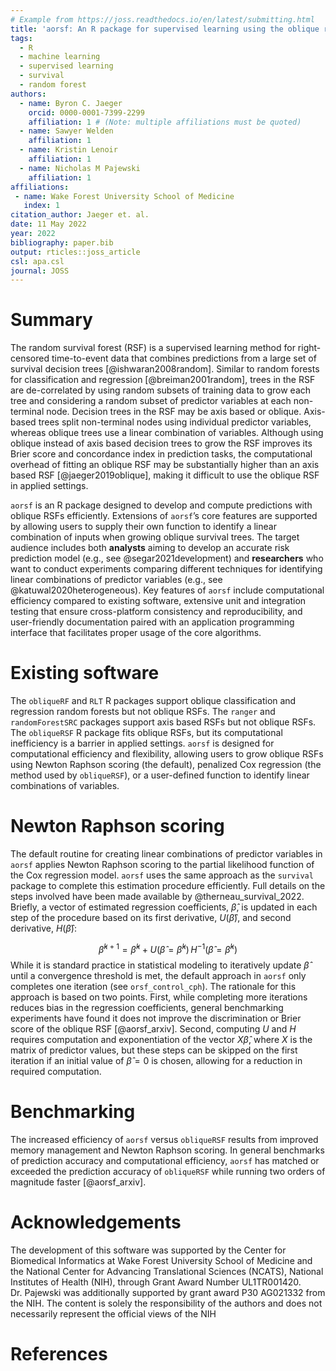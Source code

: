 ```yaml
---
# Example from https://joss.readthedocs.io/en/latest/submitting.html
title: 'aorsf: An R package for supervised learning using the oblique random survival forest'
tags:
  - R
  - machine learning
  - supervised learning
  - survival
  - random forest
authors:
  - name: Byron C. Jaeger
    orcid: 0000-0001-7399-2299
    affiliation: 1 # (Note: multiple affiliations must be quoted)
  - name: Sawyer Welden
    affiliation: 1
  - name: Kristin Lenoir
    affiliation: 1
  - name: Nicholas M Pajewski
    affiliation: 1
affiliations:
 - name: Wake Forest University School of Medicine
   index: 1
citation_author: Jaeger et. al.
date: 11 May 2022
year: 2022
bibliography: paper.bib
output: rticles::joss_article
csl: apa.csl
journal: JOSS
---
```


# Summary

The random survival forest (RSF) is a supervised learning method for right-censored time-to-event data that combines predictions from a large set of survival decision trees [@ishwaran2008random]. Similar to random forests for classification and regression [@breiman2001random], trees in the RSF are de-correlated by using random subsets of training data to grow each tree and considering a random subset of predictor variables at each non-terminal node. Decision trees in the RSF may be axis based or oblique. Axis-based trees split non-terminal nodes using individual predictor variables, whereas oblique trees use a linear combination of variables. Although using oblique instead of axis based decision trees to grow the RSF improves its Brier score and concordance index in prediction tasks, the computational overhead of fitting an oblique RSF may be substantially higher than an axis based RSF [@jaeger2019oblique], making it difficult to use the oblique RSF in applied settings. 


``aorsf`` is an R package designed to develop and compute predictions with oblique RSFs efficiently. Extensions of ``aorsf``'s core features are supported by allowing users to supply their own function to identify a linear combination of inputs when growing oblique survival trees. The target audience includes both __analysts__ aiming to develop an accurate risk prediction model (e.g., see @segar2021development) and __researchers__ who want to conduct experiments comparing different techniques for identifying linear combinations of predictor variables (e.g., see @katuwal2020heterogeneous). Key features of ``aorsf`` include computational efficiency compared to existing software, extensive unit and integration testing that ensure cross-platform consistency and reproducibility, and user-friendly documentation paired with an application programming interface that facilitates proper usage of the core algorithms.

# Existing software 

The `obliqueRF` and `RLT` R packages support oblique classification and regression random forests but not oblique RSFs. The `ranger` and `randomForestSRC` packages support axis based RSFs but not oblique RSFs. The ``obliqueRSF`` R package fits oblique RSFs, but its computational inefficiency is a barrier in applied settings. ``aorsf`` is designed for computational efficiency and flexibility, allowing users to grow oblique RSFs using Newton Raphson scoring (the default), penalized Cox regression (the method used by `obliqueRSF`), or a user-defined function to identify linear combinations of variables. 

# Newton Raphson scoring

The default routine for creating linear combinations of predictor variables in ``aorsf`` applies Newton Raphson scoring to the partial likelihood function of the Cox regression model. ``aorsf`` uses the same approach as the `survival` package to complete this estimation procedure efficiently. Full details on the steps involved have been made available by @therneau_survival_2022. Briefly, a vector of estimated regression coefficients, $\hat{\beta}$, is updated in each step of the procedure based on its first derivative, $U(\hat{\beta})$, and second derivative, $H(\hat{\beta})$: 

$$ \hat{\beta}^{k+1} =  \hat{\beta}^{k} + U(\hat{\beta} = \hat{\beta}^{k})\, H^{-1}(\hat{\beta} = \hat{\beta}^{k})$$
While it is standard practice in statistical modeling to iteratively update $\hat{\beta}$ until a convergence threshold is met, the default approach in ``aorsf`` only completes one iteration (see `orsf_control_cph`). The rationale for this approach is based on two points. First, while completing more iterations reduces bias in the regression coefficients, general benchmarking experiments have found it does not improve the discrimination or Brier score of the oblique RSF [@aorsf_arxiv]. Second, computing $U$ and $H$ requires computation and exponentiation of the vector $X\hat{\beta}$, where $X$ is the matrix of predictor values, but these steps can be skipped on the first iteration if an initial value of $\hat{\beta} = 0$ is chosen, allowing for a reduction in required computation.

# Benchmarking 

The increased efficiency of ``aorsf`` versus `obliqueRSF` results from improved memory management and Newton Raphson scoring. In general benchmarks of prediction accuracy and computational efficiency, ``aorsf`` has matched or exceeded the prediction accuracy of `obliqueRSF` while running two orders of magnitude faster [@aorsf_arxiv]. 

# Acknowledgements

The development of this software was supported by the Center for Biomedical Informatics at Wake Forest University School of Medicine and the National Center for Advancing Translational Sciences (NCATS), National Institutes of Health (NIH), through Grant Award Number UL1TR001420. Dr. Pajewski was additionally supported by grant award P30 AG021332 from the NIH. The content is solely the responsibility of the authors and does not necessarily represent the official views of the NIH

# References
